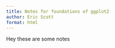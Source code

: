 ```yaml
---
title: Notes for foundations of ggplot2
author: Eric Scott
format: html
---
```


Hey these are some notes